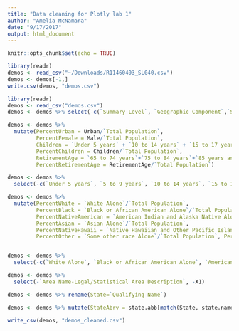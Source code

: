 ```yaml
---
title: "Data cleaning for Plotly lab 1"
author: "Amelia McNamara"
date: "9/17/2017"
output: html_document
---
```


```r
knitr::opts_chunk$set(echo = TRUE)
```

```r
library(readr)
demos <- read_csv("~/Downloads/R11460403_SL040.csv")
demos <- demos[-1,]
write.csv(demos, "demos.csv")
```

```r
library(readr)
demos <- read_csv("demos.csv")
demos <- demos %>% select(-c(`Summary Level`, `Geographic Component`,`State (FIPS)`, `Total Population_1`, `Total Population_2`, `Total Population_3`, `Total Population_4`, `Urban: Inside urbanized areas`, `Urban: Inside urban clusters`, `Median Age: Male Population`, `Median Age: Female Population`))


```

```r
demos <- demos %>% 
  mutate(PercentUrban = Urban/`Total Population`,
         PercentFemale = Male/`Total Population`,
         Children = `Under 5 years` + `10 to 14 years` + `15 to 17 years`, 
         PercentChildren = Children/`Total Population`, 
         RetirementAge = `65 to 74 years`+`75 to 84 years`+`85 years and over`, 
         PercentRetirementAge = RetirementAge/`Total Population`)

demos <- demos %>%
  select(-c(`Under 5 years`, `5 to 9 years`, `10 to 14 years`, `15 to 17 years`, `18 to 24 years`, `25 to 34 years`, `35 to 44 years`, `45 to 54 years`, `55 to 64 years`, `65 to 74 years`, `75 to 84 years`, `85 years and over`))

demos <- demos %>%
  mutate(PercentWhite = `White Alone`/`Total Population`, 
         PercentBlack = `Black or African American Alone`/`Total Population`,
         PercentNativeAmerican = `American Indian and Alaska Native Alone`/`Total Population`, 
         PercentAsian = `Asian Alone`/`Total Population`, 
         PercentNativeHawaii = `Native Hawaiian and Other Pacific Islander Alone`/`Total Population`, 
         PercentOther = `Some other race Alone`/`Total Population`, PercentTwoOrMoreRaces = `Two or more races`/`Total Population`)


demos <- demos %>%
  select(-c(`White Alone`, `Black or African American Alone`, `American Indian and Alaska Native Alone`, `Asian Alone`, `Native Hawaiian and Other Pacific Islander Alone`, `Some other race Alone`, `Two or more races`))

demos <- demos %>%
  select(-`Area Name-Legal/Statistical Area Description`, -X1)

demos <- demos %>% rename(State=`Qualifying Name`)

demos <- demos %>% mutate(StateAbrv = state.abb[match(State, state.name)])
```

```r
write_csv(demos, "demos_cleaned.csv")
```
